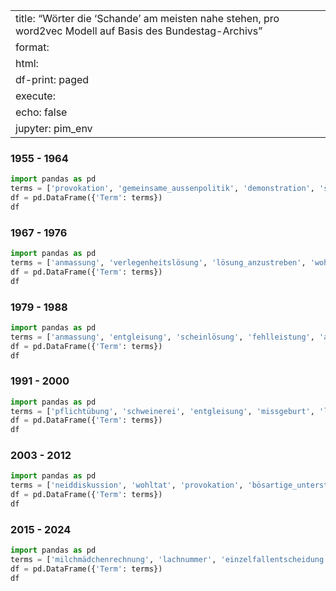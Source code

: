 
---
title: "Wörter die 'Schande' am meisten nahe stehen, pro word2vec Modell auf Basis des Bundestag-Archivs"
format:
  html:
    df-print: paged
execute:
  echo: false
jupyter: pim_env
---

### 1955 - 1964

```python
import pandas as pd
terms = ['provokation', 'gemeinsame_aussenpolitik', 'demonstration', 'schlechte_politik', 'ausrede']
df = pd.DataFrame({'Term': terms})
df
```

### 1967 - 1976

```python
import pandas as pd
terms = ['anmassung', 'verlegenheitslösung', 'lösung_anzustreben', 'wohltat', 'gefährliche_sache', 'realistische_politik', 'juristische_person', 'bare_selbstverständlichkeit', 'pflichtübung', 'schande']
df = pd.DataFrame({'Term': terms})
df
```

### 1979 - 1988

```python
import pandas as pd
terms = ['anmassung', 'entgleisung', 'scheinlösung', 'fehlleistung', 'alibiveranstaltung', 'pflichtübung', 'übertreibung', 'fälschung', 'provokation', 'sinnvolle_ergänzung']
df = pd.DataFrame({'Term': terms})
df
```

### 1991 - 2000

```python
import pandas as pd
terms = ['pflichtübung', 'schweinerei', 'entgleisung', 'missgeburt', 'luftblase', 'provokation', 'anmassung', 'böswillige_unterstellung', 'schauveranstaltung', 'herzensangelegenheit']
df = pd.DataFrame({'Term': terms})
df
```

### 2003 - 2012

```python
import pandas as pd
terms = ['neiddiskussion', 'wohltat', 'provokation', 'bösartige_unterstellung', 'anmassung', 'glatte_lüge', 'parlamentsinitiative', 'einzelmeinung', 'oppositionsrede', 'falsche_interpretation']
df = pd.DataFrame({'Term': terms})
df
```

### 2015 - 2024

```python
import pandas as pd
terms = ['milchmädchenrechnung', 'lachnummer', 'einzelfallentscheidung', 'fehlinterpretation', 'fehlleistung', 'fata_morgana', 'regionalpartei', 'sensation', 'inszenierung', 'filiale']
df = pd.DataFrame({'Term': terms})
df
```
